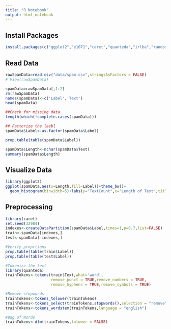 ```yaml
---
title: "R Notebook"
output: html_notebook
---
```


## Install Packages
```r
install.packages(c("ggplot2","e1071","caret","quanteda","irlba","randomForest"))
```

## Read Data
```r
rawSpamData=read.csv("data/spam.csv",stringsAsFactors = FALSE)
# View(rawSpamData)

spamData=rawSpamData[,1:2]
rm(rawSpamData)
names(spamData)<-c('Label','Text')
head(spamData)

##Check for missing data
length(which(!complete.cases(spamData)))

## Factorize the laebl
spamData$Label<-as.factor(spamData$Label)

prop.table(table(spamData$Label))

spamData$Length<-nchar(spamData$Text)
summary(spamData$Length)
```
## Visualize Data
```r
library(ggplot2)
ggplot(spamData,aes(x=Length,fill=Label))+theme_bw()+
  geom_histogram(binwidth=5)+labs(y="TextCount",x="Length of Text",title="Distribution of Text Lengths")
```
## Preprocessing
```r
library(caret)
set.seed(32984)
indexes<-createDataPartition(spamData$Label,times=1,p=0.7,list=FALSE)
train<-spamData[indexes,]
test<-spamData[-indexes,]

#Verify proprtions
prop.table(table(train$Label))
prop.table(table(test$Label))

#Tokenize the text
library(quanteda)
trainTokens<-tokens(train$Text,what='word',
                    remove_punct = TRUE,remove_numbers = TRUE,
                    remove_hyphens = TRUE,remove_symbols = TRUE)

#Remove stopwords
trainTokens<-tokens_tolower(trainTokens)
trainTokens<-tokens_select(trainTokens,stopwords(),selection = "remove")
trainTokens<-tokens_wordstem(trainTokens,language = "english")

#Bag of Words
trainTokens<-dfm(trainTokens,tolower = FALSE)
```
